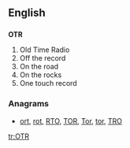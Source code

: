 ==English==
{{wikipedia}}

==={{initialism-old|en}}===
'''OTR'''

# Old Time Radio
# Off the record
# On the road
# On the rocks
# One touch record

===Anagrams===
* [[ort#English|ort]], [[rot#English|rot]], [[RTO#English|RTO]], [[TOR#English|TOR]], [[Tor#English|Tor]], [[tor#English|tor]], [[TRO#English|TRO]]

[[tr:OTR]]